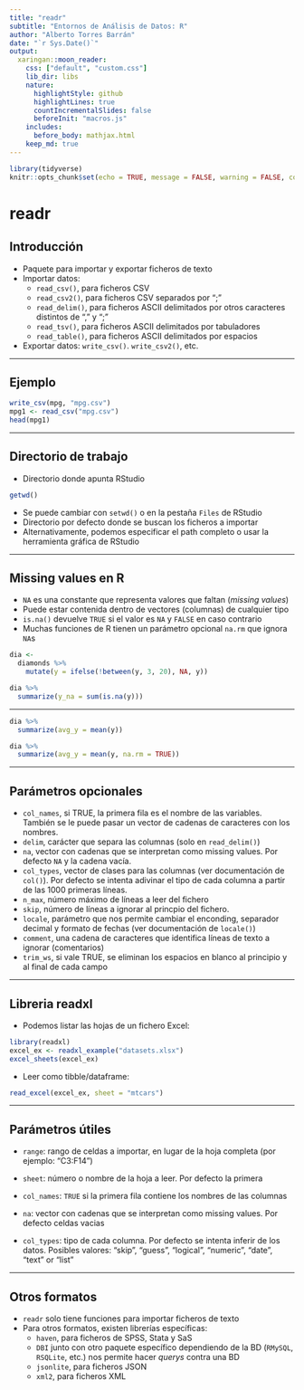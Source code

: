 ```yaml
---
title: "readr"
subtitle: "Entornos de Análisis de Datos: R"
author: "Alberto Torres Barrán"
date: "`r Sys.Date()`"
output:
  xaringan::moon_reader:
    css: ["default", "custom.css"]
    lib_dir: libs
    nature:
      highlightStyle: github
      highlightLines: true
      countIncrementalSlides: false
      beforeInit: "macros.js"
    includes:
      before_body: mathjax.html
    keep_md: true
---
```


```r
library(tidyverse)
knitr::opts_chunk$set(echo = TRUE, message = FALSE, warning = FALSE, collapse = TRUE, fig.align='center')
```

# readr

## Introducción

- Paquete para importar y exportar ficheros de texto
- Importar datos:
    + `read_csv()`, para ficheros CSV
    + `read_csv2()`, para ficheros CSV separados por ";"
    + `read_delim()`, para ficheros ASCII delimitados por otros caracteres distintos de "," y ";"
    + `read_tsv()`, para ficheros ASCII delimitados por tabuladores
    + `read_table()`, para ficheros ASCII delimitados por espacios

- Exportar datos: `write_csv()`. `write_csv2()`, etc.

---

## Ejemplo

```r
write_csv(mpg, "mpg.csv")
mpg1 <- read_csv("mpg.csv")
head(mpg1)
```

---

## Directorio de trabajo

- Directorio donde apunta RStudio

```r
getwd()
```

- Se puede cambiar con `setwd()` o en la pestaña `Files` de RStudio
- Directorio por defecto donde se buscan los ficheros a importar
- Alternativamente, podemos especificar el path completo o usar la herramienta gráfica de RStudio

---

## Missing values en R

- `NA` es una constante que representa valores que faltan (*missing values*)
- Puede estar contenida dentro de vectores (columnas) de cualquier tipo
- `is.na()` devuelve `TRUE` si el valor es `NA` y `FALSE` en caso contrario
- Muchas funciones de R tienen un parámetro opcional `na.rm` que ignora `NA`s

```r
dia <-
  diamonds %>% 
    mutate(y = ifelse(!between(y, 3, 20), NA, y))

dia %>% 
  summarize(y_na = sum(is.na(y)))
```

---

```r
dia %>%
  summarize(avg_y = mean(y))
```

```r
dia %>%
  summarize(avg_y = mean(y, na.rm = TRUE))
```

---

## Parámetros opcionales

- `col_names`, si TRUE, la primera fila es el nombre de las variables. También se le puede pasar un vector de cadenas de caracteres con los nombres.
- `delim`, carácter que separa las columnas (solo en `read_delim()`)
- `na`, vector con cadenas que se interpretan como missing values. Por defecto `NA` y la cadena vacía.
- `col_types`, vector de clases para las columnas (ver documentación de `col()`). Por defecto se intenta adivinar el tipo de cada columna a partir de las 1000 primeras líneas.
- `n_max`, número máximo de líneas a leer del fichero
- `skip`, número de líneas a ignorar al princpio del fichero.
- `locale`, parámetro que nos permite cambiar el enconding, separador decimal y formato de fechas (ver documentación de `locale()`)
- `comment`, una cadena de caracteres que identifica líneas de texto a ignorar (comentarios)
- `trim_ws`, si vale TRUE, se eliminan los espacios en blanco al principio y al final de cada campo

---

## Libreria readxl

  * Podemos listar las hojas de un fichero Excel:

```r
library(readxl)
excel_ex <- readxl_example("datasets.xlsx")
excel_sheets(excel_ex)
```

* Leer como tibble/dataframe:

```r
read_excel(excel_ex, sheet = "mtcars")
```

---

## Parámetros útiles

 - `range`: rango de celdas a importar, en lugar de la hoja completa (por ejemplo: "C3:F14")
 
 - `sheet`: número o nombre de la hoja a leer. Por defecto la primera
 
 - `col_names`: `TRUE` si la primera fila contiene los nombres de las columnas

 - `na`: vector con cadenas que se interpretan como missing values. Por defecto celdas vacias
 
 - `col_types`: tipo de cada columna. Por defecto se intenta inferir de los datos. Posibles valores: "skip", "guess", "logical", "numeric", "date", "text" or "list"

---

## Otros formatos

- `readr` solo tiene funciones para importar ficheros de texto
- Para otros formatos, existen librerías específicas:
    + `haven`, para ficheros de SPSS, Stata y SaS
    + `DBI` junto con otro paquete específico dependiendo de la BD (`RMySQL`, `RSQLite`, etc.) nos permite hacer *querys* contra una BD
    + `jsonlite`, para ficheros JSON
    + `xml2`, para ficheros XML